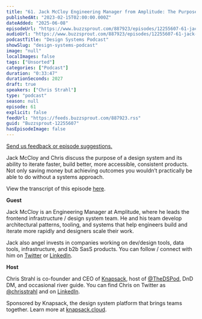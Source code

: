 ```yaml
---
title: "61. Jack McCloy Engineering Manager from Amplitude: The Purpose of Design Systems"
publishedAt: "2023-02-15T02:00:00.000Z"
dateAdded: "2025-06-08"
episodeUrl: "https://www.buzzsprout.com/887923/episodes/12255607-61-jack-mccloy-engineering-manager-from-amplitude-the-purpose-of-design-systems.mp3"
audioUrl: "https://www.buzzsprout.com/887923/episodes/12255607-61-jack-mccloy-engineering-manager-from-amplitude-the-purpose-of-design-systems.mp3"
podcastTitle: "Design Systems Podcast"
showSlug: "design-systems-podcast"
image: "null"
localImages: false
tags: ["Unsorted"]
categories: ["Podcast"]
duration: "0:33:47"
durationSeconds: 2027
draft: true
speakers: ["Chris Strahl"]
type: "podcast"
season: null
episode: 61
explicit: false
feedUrl: "https://feeds.buzzsprout.com/887923.rss"
guid: "Buzzsprout-12255607"
hasEpisodeImage: false
---
```

[Send us feedback or episode suggestions.](https://www.buzzsprout.com/twilio/text_messages/887923/open_sms)

Jack McCloy and Chris discuss the purpose of a design system and its ability to iterate faster, build better, more accessible, consistent products. Not only saving money but achieving outcomes you wouldn’t practically be able to do without a systems approach.  
  
View the transcript of this episode [here](https://docs.google.com/document/d/1NUa2EO4sWESFfHt-jFwWo0qmEDqnR03D/edit).  
  
**Guest**

Jack McCloy is an Engineering Manager at Amplitude, where he leads the frontend infrastructure / design system team. He and his team develop architectural patterns, tooling, and systems that help engineers build and iterate more rapidly and designers scale their work. 

Jack also angel invests in companies working on dev/design tools, data tools, infrastructure, and b2b SasS products. You can follow / connect with him on [Twitter](https://twitter.com/JackMcCloy) or [LinkedIn](https://www.linkedin.com/in/jack-mccloy/).   
  
**Host**

Chris Strahl is co-founder and CEO of [Knapsack](https://www.knapsack.cloud/), host of [@TheDSPod](https://twitter.com/thedspod), DnD DM, and occasional river guide. You can find Chris on Twitter as [@chrisstrahl](https://twitter.com/chrisstrahl) and on [LinkedIn](https://www.linkedin.com/in/chrisstrahl/).  
  
Sponsored by Knapsack, the design system platform that brings teams together. Learn more at [knapsack.cloud](https://www.knapsack.cloud/?utm_source=podcast).
